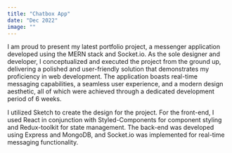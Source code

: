 ```yaml
---
title: "Chatbox App"
date: "Dec 2022"
image: ""
---
```


<Cover srcImg="/projects/chatbox/cover.jpg" />
<ContentWrap>
  <AboutProject
    title="ChatBox"
    link="https://chatbox-frontend-mu.vercel.app/"
    roles={["UX/UI Design", "Front-end", "Back-end", "Socket.io"]}
    client="Self Initiated"
    date="Jan 2023"
    showbtn={true}
  >
    <p>
      I am proud to present my latest portfolio project, a messenger application
      developed using the MERN stack and Socket.io. As the sole designer and
      developer, I conceptualized and executed the project from the ground up,
      delivering a polished and user-friendly solution that demonstrates my
      proficiency in web development. The application boasts real-time messaging
      capabilities, a seamless user experience, and a modern design aesthetic,
      all of which were achieved through a dedicated development period of 6
      weeks.
    </p>
  </AboutProject>
  <Heading text="Technologies" />
  <Paragraph>
    <p>
      <span>
        I utilized Sketch to create the design for the project. For the
        front-end, I used React in conjunction with Styled-Components for
        component styling and Redux-toolkit for state management. The back-end
        was developed using Express and MongoDB, and Socket.io was implemented
        for real-time messaging functionality.
      </span>
    </p>
    <TechIcons
      icons={[
        "sketch",
        "html",
        "css",
        "styled",
        "js",
        "react",
        "redux",
        "mongodb",
        "express",
        "socket",
      ]}
    />
  </Paragraph>
  <Splitter height="100" />
  <Heading text="Visual Design" />
  <Img srcImg="/projects/chatbox/home.webp" />
  <Img srcImg="/projects/chatbox/login.webp" />
  <Img srcImg="/projects/chatbox/profile.webp" />
  <Img srcImg="/projects/chatbox/chat.webp" />
  <Splitter height="120" />
  <NextProject link="/projects/bymate" projectTitle="Bymate Web App" />
</ContentWrap>
